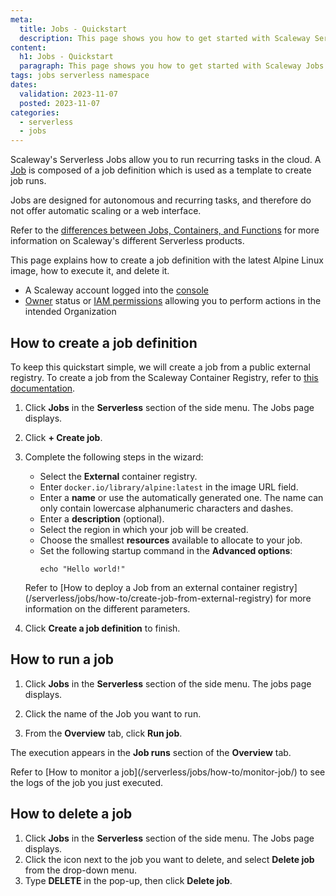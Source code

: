 ```yaml
---
meta:
  title: Jobs - Quickstart
  description: This page shows you how to get started with Scaleway Serverless Jobs
content:
  h1: Jobs - Quickstart
  paragraph: This page shows you how to get started with Scaleway Jobs
tags: jobs serverless namespace
dates:
  validation: 2023-11-07
  posted: 2023-11-07
categories:
  - serverless
  - jobs
---
```


Scaleway's Serverless Jobs allow you to run recurring tasks in the cloud. A [Job](/serverless/jobs/concepts/#job) is composed of a job definition which is used as a template to create job runs.

Jobs are designed for autonomous and recurring tasks, and therefore do not offer automatic scaling or a web interface.

Refer to the [differences between Jobs, Containers, and Functions](/serverless/containers/reference-content/difference-jobs-functions-containers/) for more information on Scaleway's different Serverless products.

This page explains how to create a job definition with the latest Alpine Linux image, how to execute it, and delete it.

<Macro id="requirements" />

- A Scaleway account logged into the [console](https://console.scaleway.com)
- [Owner](/identity-and-access-management/iam/concepts/#owner) status or [IAM permissions](/identity-and-access-management/iam/concepts/#permission) allowing you to perform actions in the intended Organization

## How to create a job definition

To keep this quickstart simple, we will create a job from a public external registry. To create a job from the Scaleway Container Registry, refer to [this documentation](/serverless/jobs/how-to/create-job-from-scaleway-registry).

1. Click **Jobs** in the **Serverless** section of the side menu. The Jobs page displays.

2. Click **+ Create job**.

3. Complete the following steps in the wizard:
    - Select the **External** container registry.
    - Enter `docker.io/library/alpine:latest` in the image URL field.
    - Enter a **name** or use the automatically generated one. The name can only contain lowercase alphanumeric characters and dashes.
    - Enter a **description** (optional).
    - Select the region in which your job will be created.
    - Choose the smallest **resources** available to allocate to your job.
    - Set the following startup command in the **Advanced options**:
        ```
        echo "Hello world!"
        ```
    <Message type="note">
      Refer to [How to deploy a Job from an external container registry](/serverless/jobs/how-to/create-job-from-external-registry) for more information on the different parameters.
    </Message>
6. Click **Create a job definition** to finish.

## How to run a job

1. Click **Jobs** in the **Serverless** section of the side menu. The jobs page displays.

2. Click the name of the Job you want to run.

3. From the **Overview** tab, click **Run job**.

The execution appears in the **Job runs** section of the **Overview** tab.

<Message type="note">
  Refer to [How to monitor a job](/serverless/jobs/how-to/monitor-job/) to see the logs of the job you just executed.
</Message>

## How to delete a job

1. Click **Jobs** in the **Serverless** section of the side menu. The Jobs page displays.
3. Click the <Icon name="more" /> icon next to the job you want to delete, and select **Delete job** from the drop-down menu.
4. Type **DELETE** in the pop-up, then click **Delete job**.
